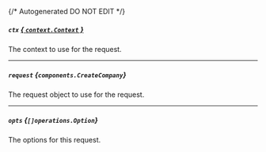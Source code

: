 {/* Autogenerated DO NOT EDIT  */}

##### `ctx` [*{ `context.Context` }*](https://pkg.go.dev/context#Context)
The context to use for the request.

---
##### `request` *{`components.CreateCompany`}*
The request object to use for the request.
<Collapsible openLabel={Labels.showProperties} closeLabel={Labels.hideProperties}>
    <CreateCompany/>
</Collapsible>

---
##### `opts` *{`[]operations.Option`}*
The options for this request.


